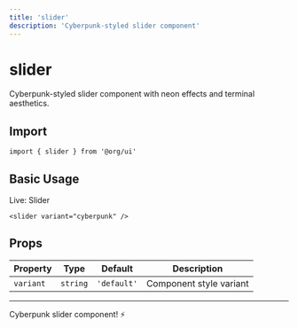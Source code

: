 ```yaml
---
title: 'slider'
description: 'Cyberpunk-styled slider component'
---
```


# slider

Cyberpunk-styled slider component with neon effects and terminal aesthetics.

## Import

```svelte
import { slider } from '@org/ui'
```

## Basic Usage

<div data-ahb-component="Slider" data-ahb-props='{"variant":"cyberpunk"}'>Live: Slider</div>

```svelte
<slider variant="cyberpunk" />
```

## Props

| Property | Type | Default | Description |
|----------|------|---------|-------------|
| `variant` | `string` | `'default'` | Component style variant |

---

Cyberpunk slider component! ⚡
